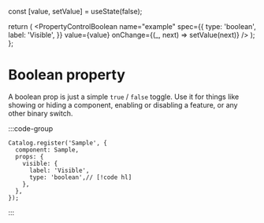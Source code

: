
  const [value, setValue] = useState(false);

  return (
    <PropertyControlBoolean
      name="example"
      spec={{
        type: 'boolean',
        label: 'Visible',
      }}
      value={value}
      onChange={(_, next) => setValue(next)}
    />
  );
};

# Boolean property

A boolean prop is just a simple `true` / `false` toggle. Use it for things like showing or hiding a component, enabling or disabling a feature, or any other binary switch.

:::code-group
<div data-title="Preview">
  <BasicUsage />
</div>

```tsx showLineNumbers [Code]
Catalog.register('Sample', {
  component: Sample,
  props: {
    visible: {
      label: 'Visible',
      type: 'boolean',// [!code hl]
    },
  },
});
```
:::
